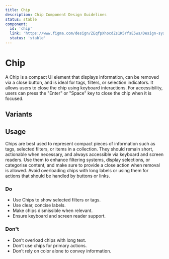 ```yaml
---
title: Chip
description: Chip Component Design Guidelines
status: stable
component:
  id: 'chip'
  link: 'https://www.figma.com/design/ZEqfpXhocdZs1K5YfsE5ws/Design-system?node-id=1668-2029'
  status: 'stable'
---
```


# Chip

A Chip is a compact UI element that displays information, can be removed via a close button, and is ideal for tags, filters, or selection indicators.
It allows users to close the chip using keyboard interactions. For accessibility, users can press the "Enter" or "Space" key to close the chip when it is focused.

<Section current="design">

<ComponentPreview>
  <Chip label="Label 1" />
</ComponentPreview>
<FigmaPreviewButton href="https://www.figma.com/design/ZEqfpXhocdZs1K5YfsE5ws/Design-system?node-id=1668-2029" />

## Variants

<ComponentPreviewLayout className="flex-col">
  <ComponentPreviewItem className="h-auto">
    <Chip label="Label" />
  </ComponentPreviewItem>
</ComponentPreviewLayout>

## Usage

Chips are best used to represent compact pieces of information such as tags, selected filters, or items in a collection. They should remain short, actionable when necessary, and always accessible via keyboard and screen readers. Use them to enhance filtering systems, display selections, or categorise content, and make sure to provide a close action when removal is allowed. Avoid overloading chips with long labels or using them for actions that should be handled by buttons or links.

### Do

- Use Chips to show selected filters or tags.
- Use clear, concise labels.
- Make chips dismissible when relevant.
- Ensure keyboard and screen reader support.

<ComponentContainer>
  <div className="flex gap-2">
    <Chip label="Marketing" />
    <Chip label="Engineering" />
  </div>
</ComponentContainer>

### Don't

- Don’t overload chips with long text.
- Don’t use chips for primary actions.
- Don’t rely on color alone to convey information.

<ComponentContainer>
  <div className="flex gap-2">
    <Chip label="This is a very long label that should be shortened" />
    <Chip label="Click Me!" />
  </div>
</ComponentContainer>

</Section>
